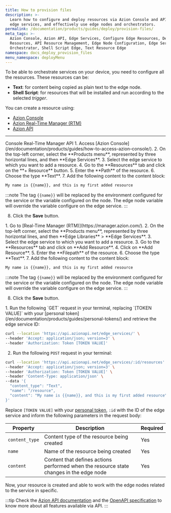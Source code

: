 ```yaml
---
title: How to provision files
description: >-
  Learn how to configure and deploy resources via Azion Console and API, manage
  edge services, and effectively use edge nodes and orchestrators.
permalink: /documentation/products/guides/deploy/provision-files/
meta_tags: >-
  Azion Console, Azion API, Edge Services, Configure Edge Resources, Deploy Edge
  Resources, API Resource Management, Edge Node Configuration, Edge Service
  Orchestrator, Shell Script Edge, Text Resource Edge
namespace: docs_deploy_provision_files
menu_namespace: deployMenu
---
```




To be able to orchestrate services on your device, you need to configure all the resources. These resources can be: 

- **Text**: for content being copied as plain text to the edge node.
- **Shell Script**: for resources that will be installed and run according to the selected *trigger*.

You can create a resource using:

- [Azion Console](/en/documentation/products/guides/how-to-access-azion-console/)
- [Azion Real-Time Manager (RTM)](https://manager.azion.com/)
- [Azion API](https://api.azion.com/)

---

<Tabs client:visible>
    <Fragment slot="tab.console">Console</Fragment>
    <Fragment slot="tab.rtm">Real-Time Manager</Fragment>
    <Fragment slot="tab.api">API</Fragment>

<Fragment slot="panel.console">
1. Access [Azion Console](/en/documentation/products/guides/how-to-access-azion-console/).
2. On the top-left corner, select the **Products menu**, represented by three horizontal lines, and then **Edge Services**.
3. Select the edge service to which you want to add a resource.
4. Go to the **Resources** tab and click on the **+ Resource** button.
5. Enter the **Path** of the resource.
6. Choose the type **Text**.
7. Add the following content to the content block: 

```bash
My name is {{name}}, and this is my first added resource
```

:::note 
The tag `{{name}}` will be replaced by the environment configured for the service or the variable configured on the node. The edge node variable will override the variable configure on the edge service.
:::

8. Click the **Save** button.
</Fragment>

<Fragment slot="panel.rtm">
1. Go to [Real-Time Manager (RTM)](https://manager.azion.com/).
2. On the top-left corner, select the **Products menu**, represented by three horizontal lines, and then **Edge Libraries** > **Edge Services**.
3. Select the edge service to which you want to add a resource.
3. Go to the **Resources** tab and click on **Add Resource**.
4. Click on **Add Resource**.
5. Enter the **Filepath** of the resource.
6. Choose the type **Text**.
7. Add the following content to the content block: 

```bash
My name is {{name}}, and this is my first added resource
```

:::note 
The tag `{{name}}` will be replaced by the environment configured for the service or the variable configured on the node. The edge node variable will override the variable configure on the edge service.
:::

8. Click the **Save** button.
</Fragment>

<Fragment slot="panel.api">
1. Run the following `GET` request in your terminal, replacing `[TOKEN VALUE]` with your [personal token](/en/documentation/products/guides/personal-tokens/) and retrieve the edge service ID:

```bash 
curl --location 'https://api.azionapi.net/edge_services/' \
--header 'Accept: application/json; version=3' \
--header 'Authorization: Token [TOKEN VALUE]'
```

2. Run the following `POST` request in your terminal:

```bash 
curl --location 'https://api.azionapi.net/edge_services/:id/resources' \
--header 'Accept: application/json; version=3' \
--header 'Authorization: Token [TOKEN VALUE]' \
--header 'Content-Type: application/json' \
--data '{
  "content_type": "Text",
  "name": "/resource",
  "content": "My name is {{name}}, and this is my first added resource"
}'
```

Replace `[TOKEN VALUE]` with your [personal token](/en/documentation/products/guides/personal-tokens/), `:id` with the ID of the edge service and inform the following parameters in the request body:

| Property | Description | Required | 
| - | - | - | 
| `content_type` | Content type of the resource being created | Yes |
| `name` | Name of the resource being created | Yes |
| `content` | Content that defines actions performed when the resource state changes in the edge node | Yes |

Now, your resource is created and able to work with the edge nodes related to the service in specific. 

:::tip
Check the [Azion API documentation](https://api.azion.com/) and the [OpenAPI specification](https://github.com/aziontech/azionapi-openapi/) to know more about all features available via API.
:::
</Fragment>

</Tabs>


<LinkButton link="/en/documentation/products/guides/deploy/work-with-variables/" label="Go to Work with Variables Guide" severity="secondary" target="_blank" />
